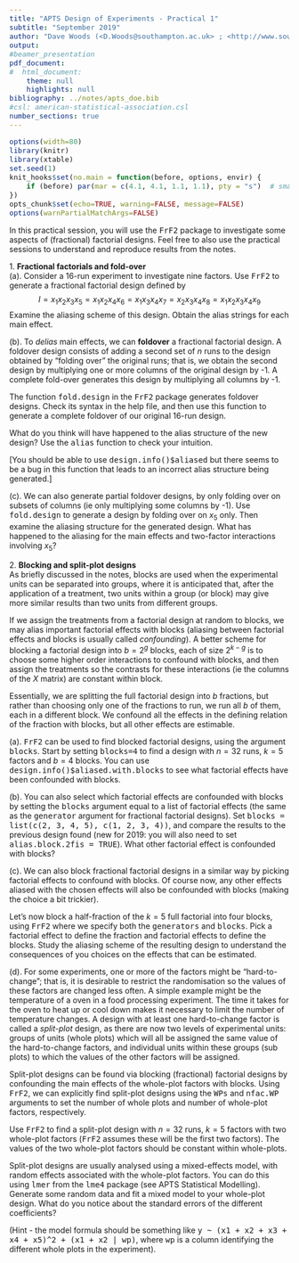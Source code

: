 ```yaml
---
title: "APTS Design of Experiments - Practical 1"
subtitle: "September 2019"
author: "Dave Woods (<D.Woods@southampton.ac.uk> ; <http://www.southampton.ac.uk/~davew>) <br> Statistical Sciences Research Institute, University of Southampton"
output: 
#beamer_presentation
pdf_document:
#  html_document:
    theme: null
    highlights: null
bibliography: ../notes/apts_doe.bib
#csl: american-statistical-association.csl
number_sections: true
---
```


\newcommand{\bx}{\boldsymbol{x}}
\newcommand{\btheta}{\boldsymbol{\theta}}
\newcommand{\bbeta}{\boldsymbol{\beta}}
\newcommand{\bvarepsilon}{\boldsymbol{\varepsilon}}
\newcommand{\by}{\boldsymbol{y}}
\newcommand{\rT}{\mathrm{T}}
\newcommand{\Var}{\operatorname{Var}}


<style>
pre {
  font-size: 15px;
}
</style>

```r
options(width=80)
library(knitr)
library(xtable)
set.seed(1)
knit_hooks$set(no.main = function(before, options, envir) {
    if (before) par(mar = c(4.1, 4.1, 1.1, 1.1), pty = "s")  # smaller margin on top
})
opts_chunk$set(echo=TRUE, warning=FALSE, message=FALSE)
options(warnPartialMatchArgs=FALSE)
```

In this practical session, you will use the <tt>FrF2</tt> package to investigate some aspects of (fractional) factorial designs. Feel free to also use the practical sessions to understand and reproduce results from the notes.

<!-- Fold-over and follow-up-->
1\. **Fractional factorials and fold-over**  
(a)\. Consider a 16-run experiment to investigate nine factors. Use <tt>FrF2</tt> to generate a fractional factorial design defined by
$$
I = x_1x_2x_3x_5 = x_1x_2x_4x_6 = x_1x_3x_4x_7 = x_2x_3x_4x_8 = x_1x_2x_3x_4x_9
$$
Examine the aliasing scheme of this design. Obtain the alias strings for each main effect.

(b)\. To *delias* main effects, we can **foldover** a fractional factorial design. A foldover design consists of adding a second set of $n$ runs to the design obtained by "folding over" the original runs; that is, we obtain the second design by multiplying one or more columns of the original design by -1. A complete fold-over generates this design by multiplying all columns by -1.

The function <tt>fold.design</tt> in the <tt>FrF2</tt> package generates foldover designs. Check its syntax in the help file, and then use this function to generate a complete foldover of our original 16-run design. 

What do you think will have happened to the alias structure of the new design? Use the <tt>alias</tt> function to check your intuition.

[You should be able to use <tt>design.info()$aliased</tt> but there seems to be a bug in this function that leads to an incorrect alias structure being generated.]
    
(c)\. We can also generate partial foldover designs, by only folding over on subsets of columns (ie only multiplying some columns by -1). Use <tt>fold.design</tt> to generate a design by folding over on $x_5$ only. Then examine the aliasing structure for the generated design. What has happened to the aliasing for the main effects and two-factor interactions involving $x_5$?

<!-- Blocking and split-plots -->
2\. **Blocking and split-plot designs**  
As briefly discussed in the notes, blocks are used when the experimental units can be separated into groups, where it is anticipated that, after the application of a treatment, two units within a group (or block) may give more similar results than two units from different groups. 

If we assign the treatments from a factorial design at random to blocks, we may alias important factorial effects with blocks (aliasing between factorial effects and blocks is usually called *confounding*). A better scheme for blocking a factorial design into $b = 2^g$ blocks, each of size $2^{k-g}$ is to choose some higher order interactions to confound with blocks, and then  assign the treatments so the contrasts for these interactions (ie the columns of the $X$ matrix) are constant within block. 

Essentially, we are splitting the full factorial design into $b$ fractions, but rather than choosing only one of the fractions to run, we run all $b$ of them, each in a different block. We confound all the effects in the defining relation of the fraction with blocks, but all other effects are estimable.

(a)\. <tt>FrF2</tt> can be used to find blocked factorial designs, using the argument <tt>blocks</tt>. Start by setting <tt>blocks=4</tt> to find a design with $n=32$ runs, $k=5$ factors and $b=4$ blocks. You can use <tt>design.info()$aliased.with.blocks</tt> to see what factorial effects have been confounded with blocks.

(b)\. You can also select which factorial effects are confounded with blocks by setting the <tt>blocks</tt> argument equal to a list of factorial effects (the same as the <tt>generator</tt> argument for fractional factorial designs). Set <tt>blocks = list(c(2, 3, 4, 5), c(1, 2, 3, 4))</tt>, and compare the results to the previous design found (new for 2019: you will also need to set <tt>alias.block.2fis = TRUE</tt>). What other factorial effect is confounded with blocks?

(c)\. We can also block fractional factorial designs in a similar way by picking factorial effects to confound with blocks. Of course now, any other effects aliased with the chosen effects will also be confounded with blocks (making the choice a bit trickier).

Let's now block a half-fraction of the $k=5$ full factorial into four blocks, using <tt>FrF2</tt> where we specify both the <tt>generators</tt> and <tt>blocks</tt>. Pick a factorial effect to define the fraction and factorial effects to define the blocks. Study the aliasing scheme of the resulting design to understand the consequences of you choices on the effects that can be estimated.

(d)\. For some experiments, one or more of the factors might be "hard-to-change"; that is, it is desirable to restrict the randomisation so the values of these factors are changed less often. A simple example might be the temperature of a oven in a food processing experiment. The time it takes for the oven to heat up or cool down makes it necessary to limit the number of temperature changes. A design with at least one hard-to-change factor is called a *split-plot* design, as there are now two levels of experimental units: groups of units (whole plots) which will all be assigned the same value of the hard-to-change factors, and individual units within these groups (sub plots) to which the values of the other factors will be assigned.

Split-plot designs can be found via blocking (fractional) factorial designs by confounding the main effects of the whole-plot factors with blocks. Using <tt>FrF2</tt>, we can explicitly find split-plot designs using the <tt>WPs</tt> and <tt>nfac.WP</tt> arguments to set the number of whole plots and number of whole-plot factors, respectively.

Use <tt>FrF2</tt> to find a split-plot design with $n=32$ runs, $k=5$ factors with two whole-plot factors (<tt>FrF2</tt> assumes these will be the first two factors). The values of the two whole-plot factors should be constant within whole-plots.

Split-plot designs are usually analysed using a mixed-effects model, with random effects associated with the whole-plot factors. You can do this using <tt>lmer</tt> from the <tt>lme4</tt> package (see APTS Statistical Modelling). Generate some random data and fit a mixed model to your whole-plot design. What do you notice about the standard errors of the different coefficients?

(Hint - the model formula should be something like <tt>y ~ (x1 + x2 + x3 + x4 + x5)^2 + (x1 + x2 | wp)</tt>, where <tt>wp</tt> is a column identifying the different whole plots in the experiment).

 
